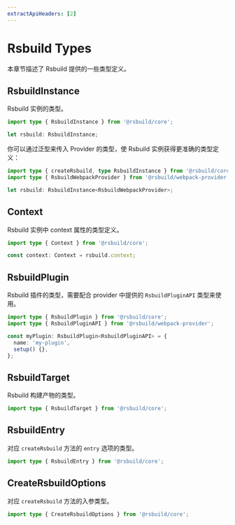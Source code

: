 ```yaml
---
extractApiHeaders: [2]
---
```


# Rsbuild Types

本章节描述了 Rsbuild 提供的一些类型定义。

## RsbuildInstance

Rsbuild 实例的类型。

```ts
import type { RsbuildInstance } from '@rsbuild/core';

let rsbuild: RsbuildInstance;
```

你可以通过泛型来传入 Provider 的类型，使 Rsbuild 实例获得更准确的类型定义：

```ts
import type { createRsbuild, type RsbuildInstance } from '@rsbuild/core';
import type { RsbuildWebpackProvider } from '@rsbuild/webpack-provider';

let rsbuild: RsbuildInstance<RsbuildWebpackProvider>;
```

## Context

Rsbuild 实例中 context 属性的类型定义。

```ts
import type { Context } from '@rsbuild/core';

const context: Context = rsbuild.context;
```

## RsbuildPlugin

Rsbuild 插件的类型，需要配合 provider 中提供的 `RsbuildPluginAPI` 类型来使用。

```ts
import type { RsbuildPlugin } from '@rsbuild/core';
import type { RsbuildPluginAPI } from '@rsbuild/webpack-provider';

const myPlugin: RsbuildPlugin<RsbuildPluginAPI> = {
  name: 'my-plugin',
  setup() {},
};
```

## RsbuildTarget

Rsbuild 构建产物的类型。

```ts
import type { RsbuildTarget } from '@rsbuild/core';
```

## RsbuildEntry

对应 `createRsbuild` 方法的 `entry` 选项的类型。

```ts
import type { RsbuildEntry } from '@rsbuild/core';
```

## CreateRsbuildOptions

对应 `createRsbuild` 方法的入参类型。

```ts
import type { CreateRsbuildOptions } from '@rsbuild/core';
```
